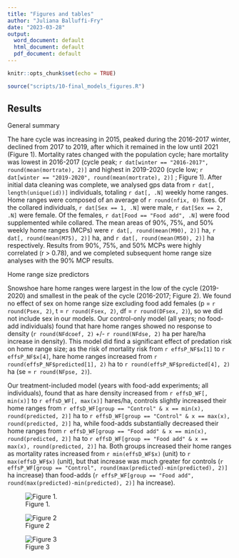 ```yaml
---
title: "Figures and tables"
author: "Juliana Balluffi-Fry"
date: "2023-03-28"
output:
  word_document: default
  html_document: default
  pdf_document: default
---
```


```r
knitr::opts_chunk$set(echo = TRUE)
```

```r
source("scripts/10-final_models_figures.R")
```

## Results

General summary

The hare cycle was increasing in 2015, peaked during the 2016-2017 winter, declined from 2017 to 2019, after which it remained in the low until 2021 (Figure 1). Mortality rates changed with the population cycle; hare mortality was lowest in 2016-2017 (cycle peak; `r dat[winter == "2016-2017", round(mean(mortrate), 2)]` and highest in 2019-2020 (cycle low; `r dat[winter == "2019-2020", round(mean(mortrate), 2)]` ; Figure 1). After initial data cleaning was complete, we analysed gps data from `r dat[, length(unique(id))]` individuals, totaling `r dat[, .N]` weekly home ranges. Home ranges were composed of an average of `r round(nfix, 0)` fixes. Of the collared individuals, `r dat[Sex == 1, .N]` were male, `r dat[Sex == 2, .N]` were female. Of the females, `r dat[Food == "Food add", .N]` were food supplemented while collared. The mean areas of 90%, 75%, and 50% weekly home ranges (MCPs) were `r dat[, round(mean(M90), 2)]` ha, `r dat[, round(mean(M75), 2)]` ha, and `r dat[, round(mean(M50), 2)]` ha respectively. Results from 90%, 75%, and 50% MCPs were highly correlated (r \> 0.78), and we completed subsequent home range size analyses with the 90% MCP results.

Home range size predictors

Snowshoe hare home ranges were largest in the low of the cycle (2019-2020) and smallest in the peak of the cycle (2016-2017; Figure 2). We found no effect of sex on home range size excluding food add females (p = `r round(Psex, 2)`, t = `r round(Fsex, 2)`, df = `r round(DFsex, 2)`), so we did not include sex in our models. Our control-only model (all years; no food-add individuals) found that hare home ranges showed no response to density (`r round(NFdcoef, 2)` +/- `r round(NFdse, 2)` ha per hare/ha increase in density). This model did find a significant effect of predation risk on home range size; as the risk of mortality risk from `r effsP_NF$x[1]` to `r effsP_NF$x[4]`, hare home ranges increased from `r round(effsP_NF$predicted[1], 2)` ha to `r round(effsP_NF$predicted[4], 2)` ha (se = `r round(NFpse, 2)`).

Our treatment-included model (years with food-add experiments; all individuals), found that as hare density increased from `r effsD_WF[, min(x)]` to `r effsD_WF[, max(x)]` hares/ha, controls slightly increased their home ranges from `r effsD_WF[group == "Control" & x == min(x), round(predicted, 2)]` ha to `r effsD_WF[group == "Control" & x == max(x), round(predicted, 2)]` ha, while food-adds substantially decreased their home ranges from `r effsD_WF[group == "Food add" & x == min(x), round(predicted, 2)]` ha to `r effsD_WF[group == "Food add" & x == max(x), round(predicted, 2)]` ha. Both groups increased their home ranges as mortality rates increased from `r min(effsD_WF$x)` (unit) to `r max(effsD_WF$x)` (unit), but that increase was much greater for controls (`r effsP_WF[group == "Control", round(max(predicted)-min(predicted), 2)]` ha increase) than food-adds (`r effsP_WF[group == "Food add", round(max(predicted)-min(predicted), 2)]` ha increase).


![Figure 1.](output/figures/sumfigure.jpeg)

![Figure 2](output/figures/HRnofood.jpeg)

![Figure 3](output/figures/HRwithfood.jpeg)
